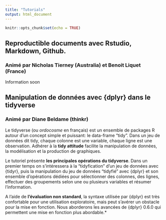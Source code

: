```yaml
---
title: "Tutorials"
output: html_document
---
```


```r
knitr::opts_chunk$set(echo = TRUE)
```

## Reproductible documents avec Rstudio, Markdown, Github. 
### Animé par Nicholas Tierney (Australia) et Benoit Liquet (France)

Information soon 


## Manipulation de données avec {dplyr} dans le tidyverse
### Animé par Diane Beldame (thinkr)


Le tidyverse (ou _ordocosme_ en français) est un ensemble de packages R autour d'un concept simple et puissant: le data-frame "tidy". Dans un jeu de données dit tidy, chaque colonne est une variable, chaque ligne est une observation. Adhérer à la **tidy attitude** facilite la manipulation de données, la modélisation et la production de graphiques.

Le tutoriel présente **les principales opérations du tidyverse**. Dans un premier temps on s'intéressera à la "tidyfication" d'un jeu de données avec {tidyr}, puis la manipulation du jeu de données "tidyfié" avec {dplyr} et son ensemble d'opérations dédiées pour sélectionner des colonnes, des lignes, effectuer des groupements selon une ou plusieurs variables et
résumer l'information.

A l'aide de **l'évaluation non standard**, la syntaxe utilisée par {dplyr} est très confortable pour une utilisation exploratoire, mais peut s'avérer un obstacle pour la mise en fonction. Nous aborderons les avancées de  {dplyr} 0.6.0 qui permettent une mise en fonction plus abordable.*
